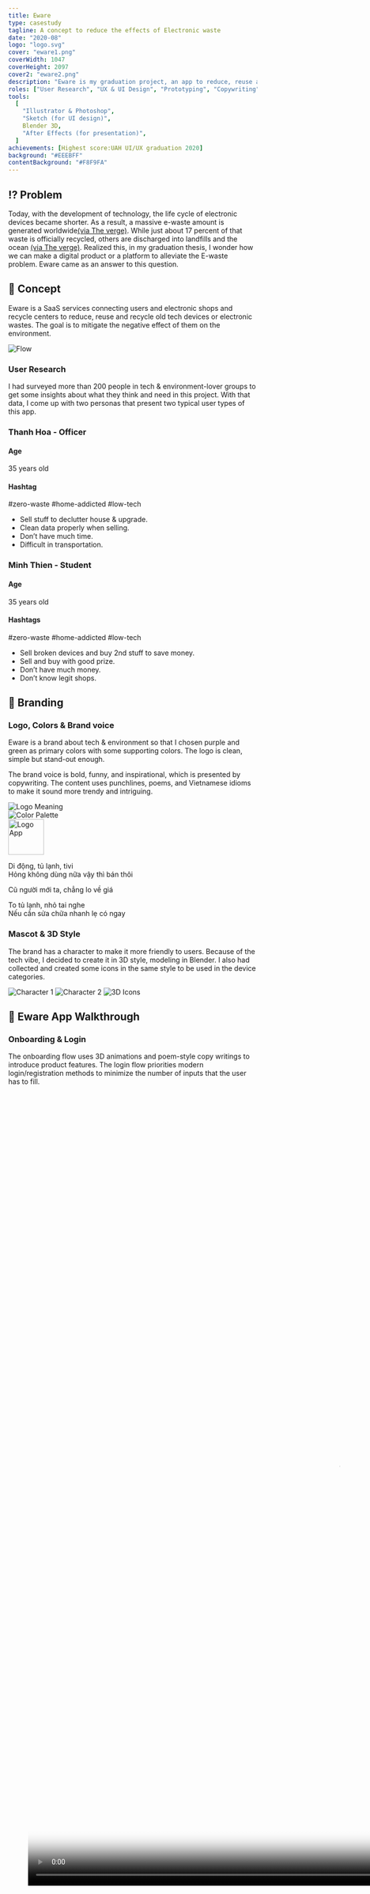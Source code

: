 ```yaml
---
title: Eware
type: casestudy
tagline: A concept to reduce the effects of Electronic waste
date: "2020-08"
logo: "logo.svg"
cover: "eware1.png"
coverWidth: 1047
coverHeight: 2097
cover2: "eware2.png"
description: "Eware is my graduation project, an app to reduce, reuse and recycle Electronic waste."
roles: ["User Research", "UX & UI Design", "Prototyping", "Copywriting"]
tools:
  [
    "Illustrator & Photoshop",
    "Sketch (for UI design)",
    Blender 3D,
    "After Effects (for presentation)",
  ]
achievements: [Highest score:UAH UI/UX graduation 2020]
background: "#EEEBFF"
contentBackground: "#F8F9FA"
---
```


## ⁉️ Problem

Today, with the development of technology, the life cycle of electronic devices became shorter. As a result, a massive e-waste amount is generated worldwide​​​​​​​ <a target="_blank" rel="noopener noreferrer" href="https://www.theverge.com/21309776/record-amount-ewaste-2019-global-report-environment-health">(via The verge)</a>. While just about 17 percent of that waste is officially recycled, others are discharged into landfills and the ocean <a target="_blank" rel="noopener noreferrer" href="https://www.theverge.com/2019/12/4/20992240/e-waste-recycling-electronic-basel-convention-crime-total-reclaim-fraud">(via The verge)</a>. Realized this, in my graduation thesis, I wonder how we can make a digital product or a platform to alleviate the E-waste problem. Eware came as an answer to this question.

## 🧠 Concept

Eware is a SaaS services connecting users and electronic shops and recycle centers to reduce, reuse and recycle old tech devices or electronic wastes. The goal is to mitigate the negative effect of them on the environment.

<FullWidth>

<Image src="flow.png" alt="Flow" width={2582} height={592} />

</FullWidth>

### User Research

I had surveyed more than 200 people in tech & environment-lover groups to get some insights about what they think and need in this project. With that data, I come up with two personas that present two typical user types of this app.

<Grid>
<Col spanMd="6">

<Persona image="persona-1.jpg" layout={2} imageWidth={400} imageHeight={400}>

### Thanh Hoa - Officer

#### Age

35 years old

#### Hashtag

#zero-waste #home-addicted #low-tech

- Sell stuff to declutter house & upgrade.
- Clean data properly when selling.
- Don’t have much time.
- Difficult in transportation.

</Persona>
</Col>
<Col spanMd="6">
<Persona image="persona-2.jpg" layout={2} imageWidth={400} imageHeight={400}>

### Minh Thien - Student

#### Age

35 years old

#### Hashtags

#zero-waste #home-addicted #low-tech

- Sell broken devices and buy 2nd stuff to save money.
- Sell and buy with good prize.
- Don’t have much money.
- Don’t know legit shops.

</Persona>
</Col>
</Grid>

## 👀 Branding

### Logo, Colors & Brand voice

Eware is a brand about tech & environment so that I chosen purple and green as primary colors with some supporting colors. The logo is clean, simple but stand-out enough.

The brand voice is bold, funny, and inspirational, which is presented by copywriting. The content uses punchlines, poems, and Vietnamese idioms to make it sound more trendy and intriguing.

<Grid>

<Col spanSm="12" spanMd="6" className="row-span-1 row-start-1">
<Box caption="Logo">
<div>

<Image src="logo-meaning.png" alt="Logo Meaning" width={885} height={420} />

</div>
</Box>

</Col>

<Col spanSm="6" spanMd="3" className="row-span-1 row-start-2"><Box caption="Color Palette">
<div style={{maxWidth: '120px', margin: '0 auto'}}>

<Image src="color-palette.png" alt="Color Palette" width={471} height={255} />

</div>
</Box></Col>

<Col spanSm="6" spanMd="3" className="row-span-1 row-start-2"><Box caption="App Logo">

<div style={{maxWidth: '120px', margin: '0 auto'}}>

<Image alt="Logo App" src="logo.svg" width="72" height="72" />

</div>
</Box></Col>

<Col spanMd="6" className="row-start-3 md:row-start-1 md:row-span-2">
<Box caption="Copywriting">
<div className="text-xl text-center font-semibold">

Di động, tủ lạnh, tivi<br />
Hỏng không dùng nữa vậy thì bán thôi

Cũ người mới ta, chẳng lo về giá

To tủ lạnh, nhỏ tai nghe<br />
Nếu cần sửa chữa nhanh lẹ có ngay

</div>
</Box>
</Col>
</Grid>

### Mascot & 3D Style

The brand has a character to make it more friendly to users. Because of the tech vibe, I decided to create it in 3D style, modeling in Blender. I also had collected and created some icons in the same style to be used in the device categories.

<FullWidth>
<Grid>
<Col spanMd="6">

<Box caption="Character 1">

<Image src="character-1.jpeg" alt="Character 1" width={1887} height={1326} />

</Box>
</Col>
<Col spanMd="6">
<Box caption="Character 2">

<Image src="character-2.jpeg" alt="Character 2" width={1887} height={1326} />

</Box>
</Col>
<Col spanMd="12">
<Box caption="3D Icons">

<Image src="3d-icons.jpeg" alt="3D Icons" width={2578} height={864} />

</Box>
</Col>

</Grid>
</FullWidth>

## 📱 Eware App Walkthrough

### Onboarding & Login

The onboarding flow uses 3D animations and poem-style copy writings to introduce product features. The login flow priorities modern login/registration methods to minimize the number of inputs that the user has to fill.​​​​​​​

<FullWidth>

<Grid>
<Col spanMd="6">

<Figure caption="Onboarding - 3 short 3D animations with poem-style copy">

<Video src="clips/onboarding.mp4" width="1256" height="1604" poster="clips/onboarding.jpeg"></Video>

</Figure>
</Col>
<Col spanMd="6">

<Figure caption="Login - Able to use Apple ID and memoji">

<Video src="clips/login.mp4" width="1256" height="1604" poster="clips/login.jpeg"></Video>

</Figure>
</Col>
</Grid>

</FullWidth>

### Repair/Sell Suggestion

The app makes use of modern technologies to recognize and suggest the best places with the average price to fix or sell electronic devices, based on their conditions, which could be indicated easily in this app.

<FullWidth>

<Grid>
<Col spanMd="6">

<Figure caption="Device Recognization - Input electric device model">

<Video src="clips/device.mp4" width="1256" height="1604" poster="clips/device.jpeg"></Video>

</Figure>
</Col>
<Col spanMd="6">

<Figure caption="Condition Indication - Pick or search for damaged parts">

<Video src="clips/condition.mp4" width="1256" height="1604" poster="clips/condition.jpeg"></Video>

</Figure>
</Col>
</Grid>

</FullWidth>

### Booking & Rating

The app also provides booking feature for repair/sell services, especially for large devices. After a transaction between users and/or electronic shops succeed, there is a rating system to collect data to control the quality of that user/shop.

<FullWidth>

<Grid>
<Col spanMd="6">

<Figure caption="Booking">

<Video src="clips/booking.mp4" width="1256" height="1604" poster="clips/booking.jpeg"></Video>

</Figure>
</Col>
<Col spanMd="6">

<Figure caption="Rating">

<Video src="clips/rating.mp4" width="1256" height="1604" poster="clips/rating.jpeg"></Video>

</Figure>
</Col>
</Grid>

</FullWidth>

## 🛍️ E-Market

The market is where users and electronic shops can sell and buy electronic devices. The product list could be filtered by product model or category. Also, the user can save searches to receive notifications about their favorite products.

<FullWidth>

​​​​​​​<Image src="e-market.jpeg" alt="E-Market" width={2800} height={3080} />

</FullWidth>

### Home and other supporting functions

The homepage also is an activity center that shows what's going on. Some other functions support the transactions or provide information, such as Inbox, Chatbot (Notifications), Recycle map, and E-waste news.​​​​​​​

<FullWidth>

​​​​​​​<Image src="otherscreens.jpeg" alt="Other Screens" width={2800} height={4006} />

</FullWidth>

## 🔥 Full App Demo

> A picture is worth a thousand words. Watch the demo to understand the app easier.

The demo clip presents the main flows and screens of this app, including: Onboarding & Login; Homepage & Maps; Repair/Sell Suggestion with booking and raking; Market, Chatbot and Inbox; Account.

<FullWidth>
<Vimeo id="450646329" />
</FullWidth>

## 🖥 Landing Page

I also design the landing page to promote this app. Inspired by Apple, it has the parallax effect, on-scroll 3D animation with some funny but meaningful content to raise people's awareness about the negative effects of E-waste.

<FullWidth>
<Vimeo id="450657239" />
</FullWidth>


## ⭐️ Credits

Shout out to my lecturer who has instructed and mentored me to complete this project. Thank Tam Le and An Nguyen for supporting me some parts in this project.

- Mentor: Mrs. Kieu-anh Tran
- Stock Photos: Unsplash, Pixabay, Shutterstock
- 3D Icon base: Superscene by Craftwork
- 2D Icon pack: SF Symbols by Apple
- 3D Model & Animation Support: An Nguyen
- Character Development Support: <a target="_blank" rel="noopener noreferrer" href="https://www.behance.net/tamleart110">Tam Le</a>
